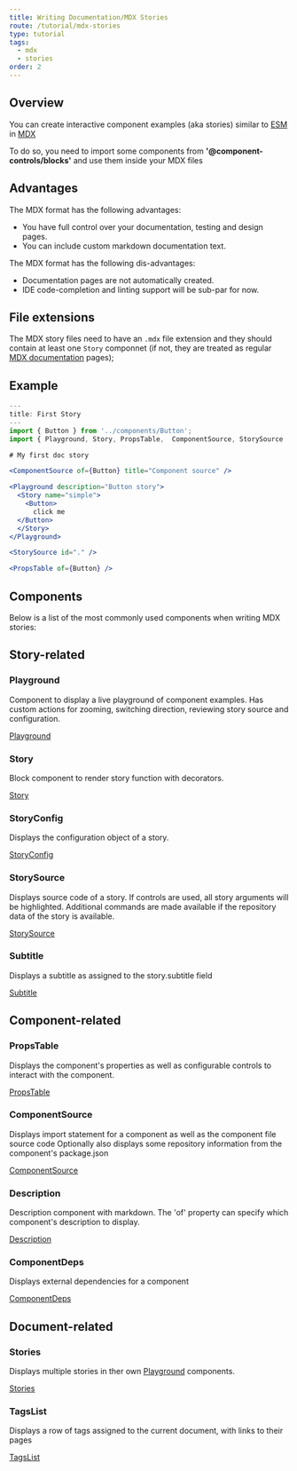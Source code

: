 ```yaml
---
title: Writing Documentation/MDX Stories
route: /tutorial/mdx-stories
type: tutorial
tags:
  - mdx
  - stories
order: 2
---
```


## Overview

You can create interactive component examples (aka stories) similar to [ESM](/tutorial/esmodules-stories/) in [MDX](/tutorial/mdx-documentation/)

To do so, you need to import some components from **'@component-controls/blocks'** and use them inside your MDX files

## Advantages

The MDX format has the following advantages:

- You have full control over your documentation, testing and design pages.
- You can include custom markdown documentation text.

The MDX format has the following dis-advantages:

- Documentation pages are not automatically created.
- IDE code-completion and linting support will be sub-par for now.

## File extensions

The MDX story files need to have an `.mdx` file extension and they should contain at least one `Story` componnet (if not, they are treated as regular [MDX documentation](/tutorial/mdx-documentation) pages);


## Example

```jsx
---
title: First Story
---
import { Button } from '../components/Button';
import { Playground, Story, PropsTable,  ComponentSource, StorySource  } from '@component-controls/blocks';

# My first doc story

<ComponentSource of={Button} title="Component source" />

<Playground description="Button story">
  <Story name="simple">
    <Button>
      click me
  </Button>
  </Story>
</Playground>

<StorySource id="." />

<PropsTable of={Button} />
```

## Components

Below is a list of the most commonly used components when writing MDX stories:


## Story-related

### Playground

Component to display a live playground of component examples. Has custom actions for zooming, switching direction, reviewing story source and configuration.

[Playground](/api/blocks-playground--overview/)

### Story

Block component to render story function with decorators.

[Story](/api/blocks-story--overview/)

### StoryConfig

Displays the configuration object of a story.

[StoryConfig](/api/blocks-storyconfig--overview/)


### StorySource

Displays source code of a story. If controls are used, all story arguments will be highlighted. Additional commands are made available if the repository data of the story is available.

[StorySource](/api/blocks-storysource--overview/)

### Subtitle

Displays a subtitle as assigned to the story.subtitle field

[Subtitle](/api/blocks-subtitle--overview/)

## Component-related

### PropsTable

Displays the component's properties as well as configurable controls to interact with the component.

[PropsTable](/api/blocks-propstable--overview/)


### ComponentSource

Displays import statement for a component as well as the component file source code Optionally also displays some repository information from the component's package.json

[ComponentSource](/api/blocks-componentsource--overview/)


### Description

Description component with markdown. The 'of' property can specify which component's description to display.

[Description](/api/blocks-description--overview/)


### ComponentDeps

Displays external dependencies for a component

[ComponentDeps](/api/blocks-componentdeps--overview/)


## Document-related

### Stories

Displays multiple stories in ther own [Playground](#playground) components.

[Stories](/api/blocks-stories--overview/)


### TagsList

Displays a row of tags assigned to the current document, with links to their pages

[TagsList](/api/blocks-tagslist--overview/)

